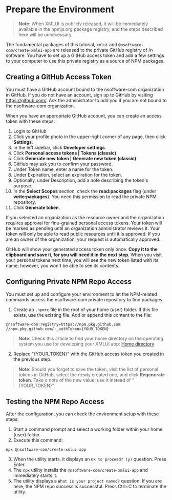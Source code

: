 # Prepare the Environment

> **Note**: When XMLUI is publicly released, it will be immediately available in the npmjs.org package registry, and the steps described here will be unnecessary.

The fundamental packages of this tutorial, `xmlui` and `@nsoftware-com/create-xmlui-app` are released to the private GitHub registry of /n software. You have to set up a GitHub access token and add a few settings to your computer to use this private registry as a source of NPM packages.

## Creating a GitHub Access Token

You must have a GitHub account bound to the nsoftware-com organization in GitHub. If you do not have an account, sign up to GitHub by visiting https://github.com/. Ask the administrator to add you if you are not bound to the nsoftware-com organization.

When you have an appropriate GitHub account, you can create an access token with these steps:

1. Login to GitHub
2. Click your profile photo in the upper-right corner of any page, then click **Settings**.
3. In the left sidebar, click **Developer settings**.
4. Click **Personal access tokens | Tokens (classic)**.
5. Click **Generate new token | Generate new token (classic)**.
6. GitHub may ask you to confirm your password.
7. Under Token name, enter a name for the token.
8. Under Expiration, select an expiration for the token.
9. Optionally, under Description, add a note describing the token's purpose.
10. In the **Select Scopes** section, check the **read:packages** flag (under **write:packages**). You need this permission to read the private NPM repository.
11. Click **Generate token**.

If you selected an organization as the resource owner and the organization requires approval for fine-grained personal access tokens. Your token will be marked as pending until an organization administrator reviews it. Your token will only be able to read public resources until it is approved. If you are an owner of the organization, your request is automatically approved.

GitHub will show your generated access token only once. **Copy it to the clipboard and save it, for you will need it in the next step**. When you visit your personal tokens next time, you will see the new token listed with its name; however, you won't be able to see its contents.

## Configuring Private NPM Repo Access

You must set up and configure your environment to let the NPM-related commands access the nsoftware-com private repository to find packages:

1. Create an `.npmrc` file in the root of your home (user) folder. If this file exists, use the existing file. Add or append this content to the file:

```
@nsoftware-com:registry=https://npm.pkg.github.com
//npm.pkg.github.com/:_authToken={YOUR_TOKEN}
```

> **Note**: Check this article to find your home directory on the operating system you use for developing your XMLUI app: [Home directory](https://en.wikipedia.org/wiki/Home_directory)

2. Replace "\{YOUR_TOKEN}" with the GitHub access token you created in the previous step.

> **Note**: Should you forget to save the token, visit the list of personal tokens in GitHub, select the newly created one, and click **Regenerate token**. Take o note of the new value; use it instead of "\{YOUR_TOKEN}".

## Testing the NPM Repo Access

After the configuration, you can check the environment setup with these steps:

1. Start a command prompt and select a working folder within your home (user) folder.
2. Execute this command:

```
npx @nsoftware-com/create-xmlui-app
```

3. When the utility starts, it displays an `Ok to proceed? (y)` question. Press Enter.
4. The `npx` utility installs the `@nsoftware-com/create-xmlui-app` and immediately starts it.
5. The utility displays a `What is your project named?` question. If you are here, the NPM repo success is successful. Press Ctrl+C to terminate the utility.

